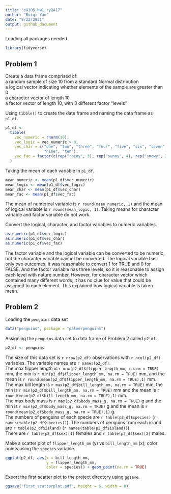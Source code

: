 ```yaml
---
title: "p8105_hw1_ry2417"
author: "Ruiqi Yan"
date: "9/22/2021"
output: github_document
---
```


Loading all packages needed\

```r
library(tidyverse)
```

## Problem 1

Create a data frame comprised of:\
a random sample of size 10 from a standard Normal distribution\
a logical vector indicating whether elements of the sample are greater than 0\
a character vector of length 10\
a factor vector of length 10, with 3 different factor “levels”\

Using `tibble()` to create the date frame and naming the data frame as `p1_df`.\

```r
p1_df <- 
  tibble(
    vec_numeric = rnorm(10),
    vec_logic = vec_numeric > 0,
    vec_char = c("one", "two", "three", "four", "five", "six", "seven", "eight",
                 "nine", "ten"),
    vec_fac = factor(c(rep("rainy", 3), rep("sunny", 4), rep("snowy", 3)))
  )
```

Taking the mean of each variable in `p1_df`.\

```r
mean_numeric <- mean(p1_df$vec_numeric)
mean_logic <- mean(p1_df$vec_logic)
mean_char <- mean(p1_df$vec_char)
mean_fac <- mean(p1_df$vec_fac)
```

The mean of numerical variable is `r round(mean_numeric, 1)` and the mean of logical variable is `r round(mean_logic, 1)`. Taking means for character 
variable and factor variable do not work.\

Convert the logical, character, and factor variables to numeric variables.\

```r
as.numeric(p1_df$vec_logic)
as.numeric(p1_df$vec_char)
as.numeric(p1_df$vec_fac)
```

The factor variable and the logical variable can be converted to be numeric, but
the character variable cannot be converted. The logical variable has only two 
outcomes, it was reasonable to convert 1 for TRUE and 0 for FALSE. And the 
factor variable has three levels, so it is reasonable to assign each level with
nature number. However, for character vector which contained many different 
words, it has no clue for value that could be assigned to each element. This 
explained how logical variable is taken mean.\

## Problem 2

Loading the `penguins` data set\

```r
data("penguins", package = "palmerpenguins")
```

Assigning the `penguins` data set to data frame of Problem 2 called `p2_df`.\

```r
p2_df <- penguins
```

The size of this data set is  `r nrow(p2_df)` observations with `r ncol(p2_df)` 
variables. The variable names are ``r names(p2_df)``.\
The max flipper length is `r max(p2_df$flipper_length_mm, na.rm = TRUE)` mm, 
the min is `r min(p2_df$flipper_length_mm, na.rm = TRUE)` mm, and the mean is 
`r round(mean(p2_df$flipper_length_mm, na.rm = TRUE),1)` mm.\
The max bill length is `r max(p2_df$bill_length_mm, na.rm = TRUE)` mm, the 
min is `r min(p2_df$bill_length_mm, na.rm = TRUE)` mm and the mean is 
`r round(mean(p2_df$bill_length_mm, na.rm = TRUE),1)` mm.\
The max body mass is `r max(p2_df$body_mass_g, na.rm = TRUE)` g and the min is 
`r min(p2_df$body_mass_g, na.rm = TRUE)` g and the mean is 
`r round(mean(p2_df$body_mass_g, na.rm = TRUE),1)` g.\
The numbers of penguins of each specie are `r table(p2_df$species)` 
(`r names(table(p2_df$species))`). The numbers of penguins from each island are 
`r table(p2_df$island)` (`r names(table(p2_df$island))`).\
There are `r table(p2_df$sex)[1]` females and `r table(p2_df$sex)[2]` males.\

Make a scatter plot of `flipper_length_mm` (y) vs `bill_length_mm` (x); color points using the `species` variable.\

```r
ggplot(p2_df, aes(x = bill_length_mm, 
                  y = flipper_length_mm, 
                  color = species)) + geom_point(na.rm = TRUE)
```

Export the first scatter plot to the project directory using `ggsave`.\

```r
ggsave("first_scatterplot.pdf", height = 6, width = 8)
```












